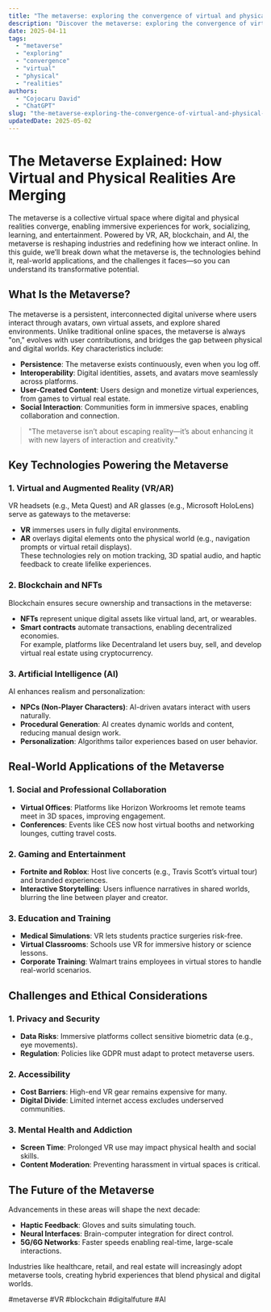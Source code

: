 ```yaml
---
title: "The metaverse: exploring the convergence of virtual and physical realities"
description: "Discover the metaverse: exploring the convergence of virtual and physical realities with this in-depth guide, providing actionable insights and practical tips to boost your knowledge and results."
date: 2025-04-11
tags:
  - "metaverse"
  - "exploring"
  - "convergence"
  - "virtual"
  - "physical"
  - "realities"
authors:
  - "Cojocaru David"
  - "ChatGPT"
slug: "the-metaverse-exploring-the-convergence-of-virtual-and-physical-realities"
updatedDate: 2025-05-02
---
```


# The Metaverse Explained: How Virtual and Physical Realities Are Merging  

The metaverse is a collective virtual space where digital and physical realities converge, enabling immersive experiences for work, socializing, learning, and entertainment. Powered by VR, AR, blockchain, and AI, the metaverse is reshaping industries and redefining how we interact online. In this guide, we’ll break down what the metaverse is, the technologies behind it, real-world applications, and the challenges it faces—so you can understand its transformative potential.  

## What Is the Metaverse?  

The metaverse is a persistent, interconnected digital universe where users interact through avatars, own virtual assets, and explore shared environments. Unlike traditional online spaces, the metaverse is always "on," evolves with user contributions, and bridges the gap between physical and digital worlds. Key characteristics include:  

- **Persistence**: The metaverse exists continuously, even when you log off.  
- **Interoperability**: Digital identities, assets, and avatars move seamlessly across platforms.  
- **User-Created Content**: Users design and monetize virtual experiences, from games to virtual real estate.  
- **Social Interaction**: Communities form in immersive spaces, enabling collaboration and connection.  

> "The metaverse isn’t about escaping reality—it’s about enhancing it with new layers of interaction and creativity."  

## Key Technologies Powering the Metaverse  

### 1. Virtual and Augmented Reality (VR/AR)  
VR headsets (e.g., Meta Quest) and AR glasses (e.g., Microsoft HoloLens) serve as gateways to the metaverse:  
- **VR** immerses users in fully digital environments.  
- **AR** overlays digital elements onto the physical world (e.g., navigation prompts or virtual retail displays).  
These technologies rely on motion tracking, 3D spatial audio, and haptic feedback to create lifelike experiences.  

### 2. Blockchain and NFTs  
Blockchain ensures secure ownership and transactions in the metaverse:  
- **NFTs** represent unique digital assets like virtual land, art, or wearables.  
- **Smart contracts** automate transactions, enabling decentralized economies.  
For example, platforms like Decentraland let users buy, sell, and develop virtual real estate using cryptocurrency.  

### 3. Artificial Intelligence (AI)  
AI enhances realism and personalization:  
- **NPCs (Non-Player Characters)**: AI-driven avatars interact with users naturally.  
- **Procedural Generation**: AI creates dynamic worlds and content, reducing manual design work.  
- **Personalization**: Algorithms tailor experiences based on user behavior.  

## Real-World Applications of the Metaverse  

### 1. Social and Professional Collaboration  
- **Virtual Offices**: Platforms like Horizon Workrooms let remote teams meet in 3D spaces, improving engagement.  
- **Conferences**: Events like CES now host virtual booths and networking lounges, cutting travel costs.  

### 2. Gaming and Entertainment  
- **Fortnite and Roblox**: Host live concerts (e.g., Travis Scott’s virtual tour) and branded experiences.  
- **Interactive Storytelling**: Users influence narratives in shared worlds, blurring the line between player and creator.  

### 3. Education and Training  
- **Medical Simulations**: VR lets students practice surgeries risk-free.  
- **Virtual Classrooms**: Schools use VR for immersive history or science lessons.  
- **Corporate Training**: Walmart trains employees in virtual stores to handle real-world scenarios.  

## Challenges and Ethical Considerations  

### 1. Privacy and Security  
- **Data Risks**: Immersive platforms collect sensitive biometric data (e.g., eye movements).  
- **Regulation**: Policies like GDPR must adapt to protect metaverse users.  

### 2. Accessibility  
- **Cost Barriers**: High-end VR gear remains expensive for many.  
- **Digital Divide**: Limited internet access excludes underserved communities.  

### 3. Mental Health and Addiction  
- **Screen Time**: Prolonged VR use may impact physical health and social skills.  
- **Content Moderation**: Preventing harassment in virtual spaces is critical.  

## The Future of the Metaverse  

Advancements in these areas will shape the next decade:  
- **Haptic Feedback**: Gloves and suits simulating touch.  
- **Neural Interfaces**: Brain-computer integration for direct control.  
- **5G/6G Networks**: Faster speeds enabling real-time, large-scale interactions.  

Industries like healthcare, retail, and real estate will increasingly adopt metaverse tools, creating hybrid experiences that blend physical and digital worlds.  

#metaverse #VR #blockchain #digitalfuture #AI